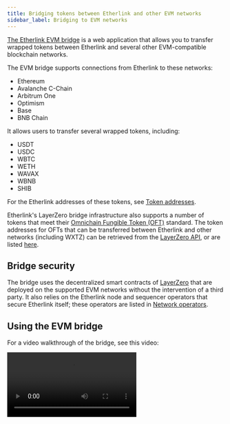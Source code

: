 ```yaml
---
title: Bridging tokens between Etherlink and other EVM networks
sidebar_label: Bridging to EVM networks
---
```



[The Etherlink EVM bridge](https://bridge.etherlink.com/evm) is a web application that allows you to transfer wrapped tokens between Etherlink and several other EVM-compatible blockchain networks.

The EVM bridge supports connections from Etherlink to these networks:

- Ethereum
- Avalanche C-Chain
- Arbitrum One
- Optimism
- Base
- BNB Chain

It allows users to transfer several wrapped tokens, including:

- USDT
- USDC
- WBTC
- WETH
- WAVAX
- WBNB
- SHIB

For the Etherlink addresses of these tokens, see [Token addresses](#token-addresses).

Etherlink's LayerZero bridge infrastructure also supports a number of tokens that meet their [Omnichain Fungible Token (OFT)](https://docs.layerzero.network/v2/developers/evm/oft/quickstart) standard.
The token addresses for OFTs that can be transferred between Etherlink and other networks (including WXTZ) can be retrieved from the [LayerZero API](https://docs.layerzero.network/v2/tools/api/oft), or are listed [here](#token-addresses).

## Bridge security

The bridge uses the decentralized smart contracts of [LayerZero](https://layerzero.network/) that are deployed on the supported EVM networks without the intervention of a third party.
It also relies on the Etherlink node and sequencer operators that secure Etherlink itself; these operators are listed in [Network operators](/network/operators).

## Using the EVM bridge

For a video walkthrough of the bridge, see this video:

<Video src="https://www.loom.com/embed/6a1bb548a5c7439fafdb328b4785adca?sid=bfeed550-9191-4fea-b274-453ff1f1caf9"/>

![Overview of the EVM bridge](/img/wab-details.png)

1. Go to the Etherlink EVM bridge at https://bridge.etherlink.com/evm.

1. Click the **Connect** button and connect your EVM wallet.

1. Select the source network from which to bridge tokens to Etherlink, or select Etherlink as the source network to bridge tokens out of Etherlink.

1. Next to the source network, click the source token and select the token to transfer from the source network.
The interface shows all bridgeable tokens across all available networks and your token balances.

1. Enter the number of tokens to bridge out of the source network.

1. Select the target network and token.

   The page shows the amount of tokens that you will receive on the target chain and the fees for the token transfer in the native gas token of the source chain.

   **You must ensure that you have enough tokens on the source chain to pay the fees.**

1. Set the other parameters for the transfer, including the **Gas on destination** and **Slippage tolerance** fields.

   :::note Gas on destination
   Interacting with Etherlink requires XTZ (its native token) to pay for gas fees.
   As part of your bridging transaction, you can choose to send up to 0.1 XTZ to your Etherlink wallet address to pay for fees for later transactions and interact with the Etherlink ecosystem.
   The cost of this XTZ is added to the fees that you pay for the transfer.
   By default, the bridge adds 0.1 XTZ if the destination account has no XTZ.
   :::

1. To make the transfer, click **Transfer** and confirm the transfer in your wallet.

The bridge shows a popup with a link to [LayerZero Scan](https://layerzeroscan.com/) where you can observe the progress of the bridge transaction and see an estimated time to completion.
When the status changes to "completed," the tokens are in your EVM account.
If you don't see the tokens, you may need to import the token into your wallet on the destination network.

## Troubleshooting

The transfer button can show these errors:

- **Insufficient Balance**

   You entered a higher amount of tokens than you hold in your account.
   Reduce the amount you want to transfer or add more tokens to your wallet.

- **Not Enough Native for Gas**

   You must own more gas on the source chain to pay the required fees.
   Send more of the source chain's native gas token to your wallet.

- **Select Different Chain**

   The source and destination chains are not compatible.
   This bridge is for moving tokens in and out of Etherlink, not for moving tokens between other networks.

- **Transfer Cap Reached**

   The bridge cannot transfer the amount of tokens that you have selected.
   Select a smaller amount to transfer.

   This error can occur for bridgeable tokens that exist on multiple networks (ETH/WETH, USDT and USDC).
   For example, if the bridge contract on Avalanche has 100 USDT, you can transfer no more than 100 USDT from Etherlink to Avalanche.

For further support, visit the [LayerZero Discord](https://discord.gg/ktbvm8Nkcr).

If you have general questions about Etherlink, we welcome you to join the [Etherlink Discord Community](https://discord.com/invite/etherlink).

## Token addresses

:::note

Not all Etherlink tokens can be bridged to and from other chains.
See the tables below for the tokens that the bridge supports for each chain.

:::

### Etherlink

This table shows the Etherlink address of tokens that you can bridge between Etherlink and certain other chains:

<table class="customTableContainer">
  <thead>
    <tr>
      <th>Symbol</th>
      <th>Name</th>
      <th>Mainnet address</th>
    </tr>
  </thead>
  <tbody>
    <tr>
      <td>USDC</td>
      <td>USD Coin</td>
      <td><InlineCopy code="0x796Ea11Fa2dD751eD01b53C372fFDB4AAa8f00F9" href="https://explorer.etherlink.com/address/0x796Ea11Fa2dD751eD01b53C372fFDB4AAa8f00F9" abbreviate="5,4"></InlineCopy></td>
    </tr>

    <tr>
      <td>USDT</td>
      <td>Tether USD</td>
      <td><InlineCopy code="0x2C03058C8AFC06713be23e58D2febC8337dbfE6A" href="https://explorer.etherlink.com/address/0x2C03058C8AFC06713be23e58D2febC8337dbfE6A" abbreviate="5,4"></InlineCopy></td>
    </tr>

    <tr>
      <td>WBTC</td>
      <td>Wrapped BTC</td>
      <td><InlineCopy href="https://explorer.etherlink.com/address/0xbFc94CD2B1E55999Cfc7347a9313e88702B83d0F" code="0xbFc94CD2B1E55999Cfc7347a9313e88702B83d0F" abbreviate="5,4"></InlineCopy></td>
    </tr>

    <tr>
      <td>WETH</td>
      <td>Wrapped Ether</td>
      <td><InlineCopy code="0xfc24f770F94edBca6D6f885E12d4317320BcB401" href="https://explorer.etherlink.com/address/0xfc24f770F94edBca6D6f885E12d4317320BcB401" abbreviate="5,4"></InlineCopy></td>
    </tr>

    <tr>
      <td>WBNB</td>
      <td>Wrapped BNB</td>
      <td><InlineCopy href="https://explorer.etherlink.com/address/0xaA40A1cc1561c584B675cbD12F1423A32E2a0d8C" code="0xaA40A1cc1561c584B675cbD12F1423A32E2a0d8C" abbreviate="5,4"></InlineCopy></td>
    </tr>

    <tr>
      <td>WAVAX</td>
      <td>Wrapped AVAX</td>
      <td><InlineCopy href="https://explorer.etherlink.com/address/0xe820995cD39B6E09EAa7e4e16337184b4A61B644" code="0xe820995cD39B6E09EAa7e4e16337184b4A61B644" abbreviate="5,4"></InlineCopy></td>
    </tr>

    <tr>
      <td>SHIB</td>
      <td>SHIBA INU</td>
      <td><InlineCopy href="https://explorer.etherlink.com/address/0xBBD1F50A212357067318a84179892684e1Ac5181" code="0xBBD1F50A212357067318a84179892684e1Ac5181" abbreviate="5,4"></InlineCopy></td>
    </tr>
  </tbody>
</table>


These tables show the addresses of the equivalent tokens on other networks:

### Ethereum

<table class="customTableContainer">
<thead>
  <tr>
    <th>Symbol</th>
    <th>Name</th>
    <th>Mainnet address</th>
  </tr>
</thead>
<tbody>

<tr>
  <td>USDC</td>
  <td>USD Coin</td>
  <td><InlineCopy href="https://etherscan.io/address/0xA0b86991c6218b36c1d19D4a2e9Eb0cE3606eB48" code="0xA0b86991c6218b36c1d19D4a2e9Eb0cE3606eB48" abbreviate="5,4"></InlineCopy></td>
</tr>
<tr>
  <td>USDT</td>
  <td>Tether USD</td>
  <td><InlineCopy href="https://etherscan.io/address/0xdAC17F958D2ee523a2206206994597C13D831ec7" code="0xdAC17F958D2ee523a2206206994597C13D831ec7" abbreviate="5,4"></InlineCopy></td>
</tr>
<tr>
  <td>WBTC</td>
  <td>Wrapped BTC</td>
  <td><InlineCopy href="https://etherscan.io/address/0x2260FAC5E5542a773Aa44fBCfeDf7C193bc2C599" code="0x2260FAC5E5542a773Aa44fBCfeDf7C193bc2C599" abbreviate="5,4"></InlineCopy></td>
</tr>
<tr>
  <td>WETH</td>
  <td>Wrapped Ether</td>
  <td><InlineCopy href="https://etherscan.io/address/0xC02aaA39b223FE8D0A0e5C4F27eAD9083C756Cc2" code="0xC02aaA39b223FE8D0A0e5C4F27eAD9083C756Cc2" abbreviate="5,4"></InlineCopy></td>
</tr>
<tr>
  <td>SHIB</td>
  <td>SHIBA INU</td>
  <td><InlineCopy href="https://etherscan.io/address/0x95aD61b0a150d79219dCF64E1E6Cc01f0B64C4cE" code="0x95aD61b0a150d79219dCF64E1E6Cc01f0B64C4cE" abbreviate="5,4"></InlineCopy></td>
</tr>

</tbody>
</table>

### Arbitrum One

<table class="customTableContainer">
<thead>
  <tr>
    <th>Name</th>
    <th>Symbol</th>
    <th>Mainnet address</th>
  </tr>
</thead>
<tbody>

<tr>
  <td>USDC</td>
  <td>USD Coin</td>
  <td><InlineCopy href="https://arbiscan.io/address/0xaf88d065e77c8cC2239327C5EDb3A432268e5831" code="0xaf88d065e77c8cC2239327C5EDb3A432268e5831" abbreviate="5,4"></InlineCopy></td>
</tr>
<tr>
  <td>USDT</td>
  <td>Tether USD</td>
  <td><InlineCopy href="https://arbiscan.io/address/0xFd086bC7CD5C481DCC9C85ebE478A1C0b69FCbb9" code="0xFd086bC7CD5C481DCC9C85ebE478A1C0b69FCbb9" abbreviate="5,4"></InlineCopy></td>
</tr>
<tr>
  <td>WBTC</td>
  <td>Wrapped BTC</td>
  <td><InlineCopy href="https://arbiscan.io/address/0x2f2a2543B76A4166549F7aaB2e75Bef0aefC5B0f" code="0x2f2a2543B76A4166549F7aaB2e75Bef0aefC5B0f" abbreviate="5,4"></InlineCopy></td>
</tr>
<tr>
  <td>WETH</td>
  <td>Wrapped Ether</td>
  <td><InlineCopy href="https://arbiscan.io/address/0x82aF49447D8a07e3bd95BD0d56f35241523fBab1" code="0x82aF49447D8a07e3bd95BD0d56f35241523fBab1" abbreviate="5,4"></InlineCopy></td>
</tr>

</tbody>
</table>

### Base

<table class="customTableContainer">
<thead>
<tr>
  <th>Name</th>
  <th>Symbol</th>
  <th>Mainnet address</th>
</tr>
</thead>
<tbody>

<tr>
  <td>USDC</td>
  <td>USD Coin</td>
  <td><InlineCopy href="https://basescan.org/address/0x833589fCD6eDb6E08f4c7C32D4f71b54bdA02913" code="0x833589fCD6eDb6E08f4c7C32D4f71b54bdA02913" abbreviate="5,4"></InlineCopy></td>
</tr>
<tr>
  <td>WETH</td>
  <td>Wrapped Ether</td>
  <td><InlineCopy href="https://basescan.org/address/0x4200000000000000000000000000000000000006" code="0x4200000000000000000000000000000000000006" abbreviate="5,4"></InlineCopy></td>
</tr>

</tbody>
</table>

### Optimism

<table class="customTableContainer">
<thead>
<tr>
  <th>Name</th>
  <th>Symbol</th>
  <th>Mainnet address</th>
</tr>
</thead>
<tbody>

<tr>
  <td>USDC</td>
  <td>USD Coin</td>
  <td><InlineCopy href="https://optimistic.etherscan.io/address/0x0b2C639c533813f4Aa9D7837CAf62653d097Ff85" code="0x0b2C639c533813f4Aa9D7837CAf62653d097Ff85" abbreviate="5,4"></InlineCopy></td>
</tr>
<tr>
  <td>USDT</td>
  <td>Tether USD</td>
  <td><InlineCopy href="https://optimistic.etherscan.io/address/0x94b008aA00579c1307B0EF2c499aD98a8ce58e58" code="0x94b008aA00579c1307B0EF2c499aD98a8ce58e58" abbreviate="5,4"></InlineCopy></td>
</tr>
<tr>
  <td>WETH</td>
  <td>Wrapped Ether</td>
  <td><InlineCopy href="https://optimistic.etherscan.io/address/0x4200000000000000000000000000000000000006" code="0x4200000000000000000000000000000000000006" abbreviate="5,4"></InlineCopy></td>
</tr>

</tbody>
</table>

### BNB Chain

<table class="customTableContainer">
<thead>
<tr>
  <th>Name</th>
  <th>Symbol</th>
  <th>Mainnet address</th>
</tr>
</thead>
<tbody>

<tr>
  <td>USDC</td>
  <td>USD Coin</td>
  <td><InlineCopy href="https://bscscan.com/address/0x8ac76a51cc950d9822d68b83fe1ad97b32cd580d" code="0x8ac76a51cc950d9822d68b83fe1ad97b32cd580d" abbreviate="5,4"></InlineCopy></td>
</tr>
<tr>
  <td>USDT</td>
  <td>Tether USD</td>
  <td><InlineCopy href="https://bscscan.com/address/0x55d398326f99059ff775485246999027b3197955" code="0x55d398326f99059ff775485246999027b3197955" abbreviate="5,4"></InlineCopy></td>
</tr>
<tr>
  <td>WBNB</td>
  <td>Wrapped BNB</td>
  <td><InlineCopy href="https://bscscan.com/token/0xbb4cdb9cbd36b01bd1cbaebf2de08d9173bc095c" code="0xbb4cdb9cbd36b01bd1cbaebf2de08d9173bc095c" abbreviate="5,4"></InlineCopy></td>
</tr>

</tbody>
</table>

### Avalanche C-Chain

<table class="customTableContainer">
<thead>
<tr>
  <th>Name</th>
  <th>Symbol</th>
  <th>Mainnet address</th>
</tr>
</thead>
<tbody>

<tr>
  <td>USDC</td>
  <td>USD Coin</td>
  <td><InlineCopy href="https://avascan.info/blockchain/c/address/0xB97EF9Ef8734C71904D8002F8b6Bc66Dd9c48a6E" code="0xB97EF9Ef8734C71904D8002F8b6Bc66Dd9c48a6E" abbreviate="5,4"></InlineCopy></td>
</tr>
<tr>
  <td>USDT</td>
  <td>Tether USD</td>
  <td><InlineCopy href="https://avascan.info/blockchain/c/address/0x9702230A8Ea53601f5cD2dc00fDBc13d4dF4A8c7" code="0x9702230A8Ea53601f5cD2dc00fDBc13d4dF4A8c7" abbreviate="5,4"></InlineCopy></td>
</tr>
<tr>
  <td>WAVAX</td>
  <td>Wrapped AVAX</td>
  <td><InlineCopy href="https://avascan.info/blockchain/c/address/0xB31f66AA3C1e785363F0875A1B74E27b85FD66c7" code="0xB31f66AA3C1e785363F0875A1B74E27b85FD66c7" abbreviate="5,4"></InlineCopy></td>
</tr>

</tbody>
</table>

## How bridging wrapped assets works

The Etherlink EVM bridge uses a [wrapped asset bridge](https://github.com/LayerZero-Labs/wrapped-asset-bridge) created by [LayerZero](https://layerzero.network/).
It works by maintaining liquidity pools on other networks and minting equivalent tokens on Etherlink.

When you bridge tokens from other networks to Etherlink, the bridge contracts lock the tokens in a liquidity pool on the source network, send a message over LayerZero's software to Etherlink, and mint tokens on Etherlink.
When you bridge tokens out of Etherlink, the contracts burn the tokens on Etherlink and unlock them in the liquidity pool on the target network.
Therefore, bridging tokens out of Etherlink is dependent on the liquidity pool on the target chain.
LayerZero also maintains Etherlink EVM and Smart Rollup nodes to verify that the transactions complete on Etherlink.

This diagram shows how the EVM bridge works:

![Overview of the EVM bridge, showing the interaction between contracts on other chains and Etherlink, moderated by LayerZero](/img/wrapped-asset-bridge.png)
{/* https://lucid.app/lucidchart/cac80916-85c8-455d-b50b-f265057dcc1b/edit */}

For more information, see the repository for the bridge: https://github.com/LayerZero-Labs/wrapped-asset-bridge.

## Bridge contract addresses

The verified contract code, ABI and historic transactions for the wrapped asset bridge on each supported network can be viewed at the following links.
Developers can integrate these contracts into their own cross-chain bridge if required.

### Mainnet wrapped asset bridge

<table class="customTableContainer">
<thead>
<tr>
  <th>Network</th>
  <th>Contract address</th>
</tr>
</thead>
<tbody>
<tr>
  <td>Etherlink</td>
  <td><InlineCopy href="https://explorer.etherlink.com/address/0x1f8E735f424B7A49A885571A2fA104E8C13C26c7" code="0x1f8E735f424B7A49A885571A2fA104E8C13C26c7" abbreviate="5,4"></InlineCopy></td>
</tr>
<tr>
  <td>Ethereum</td>
  <td><InlineCopy href="https://etherscan.io/address/0x1f8E735f424B7A49A885571A2fA104E8C13C26c7" code="0x1f8E735f424B7A49A885571A2fA104E8C13C26c7" abbreviate="5,4"></InlineCopy></td>
</tr>
<tr>
  <td>Arbitrum One</td>
  <td><InlineCopy href="https://arbiscan.io/address/0x1f8E735f424B7A49A885571A2fA104E8C13C26c7" code="0x1f8E735f424B7A49A885571A2fA104E8C13C26c7" abbreviate="5,4"></InlineCopy></td>
</tr>
<tr>
  <td>Base</td>
  <td><InlineCopy href="https://basescan.org/address/0x1f8E735f424B7A49A885571A2fA104E8C13C26c7" code="0x1f8E735f424B7A49A885571A2fA104E8C13C26c7" abbreviate="5,4"></InlineCopy></td>
</tr>
<tr>
  <td>Optimism</td>
  <td><InlineCopy href="https://optimistic.etherscan.io/address/0x1f8E735f424B7A49A885571A2fA104E8C13C26c7" code="0x1f8E735f424B7A49A885571A2fA104E8C13C26c7" abbreviate="5,4"></InlineCopy></td>
</tr>
<tr>
  <td>BNB Chain</td>
  <td><InlineCopy href="https://bscscan.com/address/0x1f8E735f424B7A49A885571A2fA104E8C13C26c7" code="0x1f8E735f424B7A49A885571A2fA104E8C13C26c7" abbreviate="5,4"></InlineCopy></td>
</tr>
<tr>
  <td>Avalanche C-Chain</td>
  <td><InlineCopy href="https://avascan.info/blockchain/c/address/0x1f8E735f424B7A49A885571A2fA104E8C13C26c7" code="0x1f8E735f424B7A49A885571A2fA104E8C13C26c7" abbreviate="5,4"></InlineCopy></td>
</tr>
</tbody>
</table>

### Ghostnet Testnet wrapped asset bridge

<table class="customTableContainer">
<thead>
<tr>
  <th>Network</th>
  <th>Contract address</th>
</tr>
</thead>
<tbody>
<tr>
  <td>Etherlink Ghostnet Testnet</td>
  <td><InlineCopy href="https://testnet.explorer.etherlink.com/address/0x137d4e9C2431A3DCBa6e615E9438F2c558353a17" code="0x137d4e9C2431A3DCBa6e615E9438F2c558353a17" abbreviate="5,4"></InlineCopy></td>
</tr>
<tr>
  <td>Arbitrum Sepolia</td>
  <td><InlineCopy href="https://sepolia.arbiscan.io/address/0x1687412b4Cb0f0753BA3919849e729E1bbeC8345" code="0x1687412b4Cb0f0753BA3919849e729E1bbeC8345" abbreviate="5,4"></InlineCopy></td>
</tr>
<tr>
  <td>Optimism Sepolia</td>
  <td><InlineCopy href="https://sepolia-optimism.etherscan.io/address/0x29864554C76b121cd2435962bfaF9AE72D2D5Aaf" code="0x29864554C76b121cd2435962bfaF9AE72D2D5Aaf" abbreviate="5,4"></InlineCopy></td>
</tr>
<tr>
  <td>BSC Testnet</td>
  <td><InlineCopy href="https://testnet.bscscan.com/address/0x544d75a99916CA53394fFc7E0f38c4FE4d08d11b" code="0x544d75a99916CA53394fFc7E0f38c4FE4d08d11b" abbreviate="5,4"></InlineCopy></td>
</tr>
</tbody>
</table>

## Related tools and information

- For information about pending transactions, see the [LayerZero Cross Chain Explorer](https://layerzeroscan.com/).
- For information about Etherlink transactions, see the [Etherlink block explorer](https://explorer.etherlink.com/).
- More Information about the LayerZero protocol is available in their [official documentation](https://docs.layerzero.network/).
- The audit reports of the LayerZero protocol are available in this [LayerZero GitHub Repository](https://github.com/LayerZero-Labs/LayerZero/tree/main/audit).
- To review the open source code of the EVM bridge, visit the [LayerZero Github Repository](https://github.com/LayerZero-Labs/wrapped-asset-bridge).
